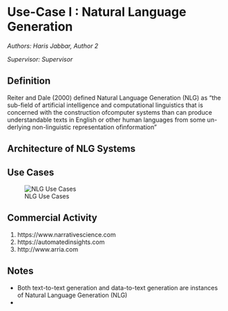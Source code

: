 # Use-Case I : Natural Language Generation

*Authors: Haris Jabbar, Author 2*

*Supervisor: Supervisor*



## Definition

Reiter and Dale (2000) defined Natural Language Generation (NLG) as “the sub-field of artificial intelligence and computational linguistics that is concerned with the construction ofcomputer systems than can produce understandable texts in English or other human languages from some un- derlying non-linguistic representation ofinformation”

## Architecture of NLG Systems



## Use Cases

![NLG Use Cases](figures/nlg_use_cases.png)

## Commercial Activity

1. https://www.narrativescience.com 
2. https://automatedinsights.com 
3. http://www.arria.com

## Notes

- Both text-to-text generation and data-to-text generation are instances of Natural Language Generation (NLG)
- 